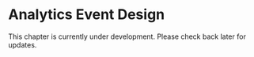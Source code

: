 
# Analytics Event Design

<InformationBox type="info">
  This chapter is currently under development. Please check back later for
  updates.
</InformationBox>
